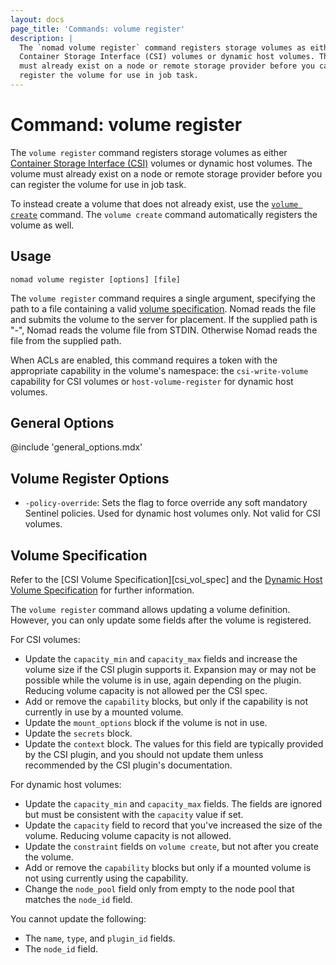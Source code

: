 ```yaml
---
layout: docs
page_title: 'Commands: volume register'
description: |
  The `nomad volume register` command registers storage volumes as either
  Container Storage Interface (CSI) volumes or dynamic host volumes. The volume
  must already exist on a node or remote storage provider before you can
  register the volume for use in job task.
---
```


# Command: volume register

The `volume register` command registers storage volumes as either [Container
Storage Interface (CSI)][csi] volumes or dynamic host volumes. The volume must
already exist on a node or remote storage provider before you can register
the volume for use in job task.

To instead create a volume that does not already exist, use the [`volume
create`][] command. The `volume create` command automatically registers the
volume as well.

## Usage

```plaintext
nomad volume register [options] [file]
```

The `volume register` command requires a single argument, specifying the path to
a file containing a valid [volume specification][volume_specification]. Nomad
reads the file and submits the volume to the server for placement. If the
supplied path is "-", Nomad reads the volume file from STDIN. Otherwise Nomad
reads the file from the supplied path.

When ACLs are enabled, this command requires a token with the appropriate
capability in the volume's namespace: the `csi-write-volume` capability for CSI
volumes or `host-volume-register` for dynamic host volumes.

## General Options

@include 'general_options.mdx'

## Volume Register Options

- `-policy-override`: Sets the flag to force override any soft mandatory
  Sentinel policies. Used for dynamic host volumes only. Not valid for CSI
  volumes.

## Volume Specification

Refer to the [CSI Volume Specification][csi_vol_spec] and the [Dynamic Host
Volume Specification](host_vol_spec) for further information.

The `volume register` command allows updating a volume definition. However, you
can only update some fields after the volume is registered.

For CSI volumes:

- Update the `capacity_min` and `capacity_max` fields and increase
  the volume size if the CSI plugin supports it. Expansion may or may not be
  possible while the volume is in use, again depending on the plugin.
  Reducing volume capacity is not allowed per the CSI spec.
- Add or remove the `capability` blocks, but only if the capability is
  not currently in use by a mounted volume.
- Update the `mount_options` block if the volume is not in use.
- Update the `secrets` block.
- Update the `context` block. The values for this field are typically provided
  by the CSI plugin, and you should not update them unless recommended by the
  CSI plugin's documentation.

For dynamic host volumes:

- Update the `capacity_min` and `capacity_max` fields. The fields are ignored
  but must be consistent with the `capacity` value if set.
- Update the `capacity` field to record that you've increased the size of the
  volume. Reducing volume capacity is not allowed.
- Update the `constraint` fields on `volume create`, but not after you create the volume.
- Add or remove the `capability` blocks but only if a mounted volume is not
  using currently using the capability.
- Change the `node_pool` field only from empty to the node pool that matches the
  `node_id` field.

You cannot update the following:

- The `name`, `type`, and `plugin_id` fields.
- The `node_id` field.

<!--
Redirection rules are applied server-side, so we can't redirect these sections
that used to be located in this page since they use URL fragments. Creating
these hidden anchors will at least point users to the new page, although not to
the exact section.
-->

<span id="volume-specification-parameters" />
<span id="id" />
<span id="namespace-1" />
<span id="name" />
<span id="type" />
<span id="external_id" />
<span id="plugin_id" />
<span id="capability" />
<span id="access_mode" />
<span id="attachment_mode" />
<span id="mount_options" />
<span id="fs_type" />
<span id="mount_flags" />
<span id="topology_request" />
<span id="secrets" />
<span id="parameters" />
<span id="context" />
<span id="topology_request-parameters" />
<span id="segments" />
<span id="unused-fields" />

[csi]: https://github.com/container-storage-interface/spec
[csi_plugins_internals]: /nomad/docs/concepts/plugins/csi#csi-plugins
[volume_specification]: /nomad/docs/other-specifications/volume
[`volume create`]: /nomad/docs/commands/volume/create
